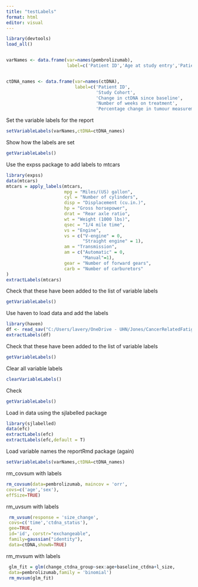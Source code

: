 ```yaml
---
title: "testLabels"
format: html
editor: visual
---
```


```r
library(devtools)
load_all()


varNames <- data.frame(var=names(pembrolizumab),
                       label=c('Patient ID','Age at study entry','Patient Sex','Study Cohort','Target lesion size at baseline','PD L1 percent','log of tumour size','Baseline ctDNA','Did ctDNA increase or decrease from baseline to cycle 3','Objective Response','Clinical Beneficial Response','Overall survival status', 'Overall survival time in months','Progression free survival status','Progression free survival time in months'))


ctDNA_names <- data.frame(var=names(ctDNA),
                          label=c('Patient ID',
                                  'Study Cohort',
                                  'Change in ctDNA since baseline',
                                  'Number of weeks on treatment',
                                  'Percentage change in tumour measurement'))


```

Set the variable labels for the report

```r
setVariableLabels(varNames,ctDNA=ctDNA_names)
```

Show how the labels are set

```r
getVariableLabels()
```

Use the expss package to add labels to mtcars

```r
library(expss)
data(mtcars)
mtcars = apply_labels(mtcars,
                      mpg = "Miles/(US) gallon",
                      cyl = "Number of cylinders",
                      disp = "Displacement (cu.in.)",
                      hp = "Gross horsepower",
                      drat = "Rear axle ratio",
                      wt = "Weight (1000 lbs)",
                      qsec = "1/4 mile time",
                      vs = "Engine",
                      vs = c("V-engine" = 0,
                             "Straight engine" = 1),
                      am = "Transmission",
                      am = c("Automatic" = 0,
                             "Manual"=1),
                      gear = "Number of forward gears",
                      carb = "Number of carburetors"
)
extractLabels(mtcars)
```

Check that these have been added to the list of variable labels

```r
getVariableLabels()
```

Use haven to load data and add the labels

```r
library(haven)
df <- read_sav("C:/Users/lavery/OneDrive - UHN/Jones/CancerRelatedFatigue/ARCC breast_FINAL.sav")
extractLabels(df)
```

Check that these have been added to the list of variable labels

```r
getVariableLabels()
```

Clear all variable labels

```r
clearVariableLabels()
```

Check

```r
getVariableLabels()
```

Load in data using the sjlabelled package

```r
library(sjlabelled)
data(efc)
extractLabels(efc)
extractLabels(efc,default = T)
```

Load variable names the reportRmd package (again)

```r
setVariableLabels(varNames,ctDNA=ctDNA_names)

```

rm_covsum with labels

```r
rm_covsum(data=pembrolizumab, maincov = 'orr',
covs=c('age','sex'),
effSize=TRUE)
```

rm_uvsum with labels

```r
 rm_uvsum(response = 'size_change',
 covs=c('time','ctdna_status'),
 gee=TRUE,
 id='id', corstr="exchangeable",
 family=gaussian("identity"),
 data=ctDNA,showN=TRUE)

```

rm_mvsum with labels

```r
 glm_fit = glm(change_ctdna_group~sex:age+baseline_ctdna+l_size,
 data=pembrolizumab,family = 'binomial')
 rm_mvsum(glm_fit)

```
